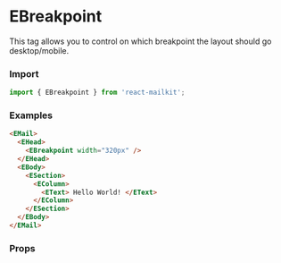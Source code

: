 

<Meta title='Email Design System/Standard Head components/eBreakpoint' />

# EBreakpoint

This tag allows you to control on which breakpoint the layout should go desktop/mobile.

### Import

```js
import { EBreakpoint } from 'react-mailkit';
```

### Examples

```html
<EMail>
  <EHead>
    <EBreakpoint width="320px" />
  </EHead>
  <EBody>
    <ESection>
      <EColumn>
        <EText> Hello World! </EText>
      </EColumn>
    </ESection>
  </EBody>
</EMail>
```

### Props

<ArgsTable of={EBreakpoint} />
